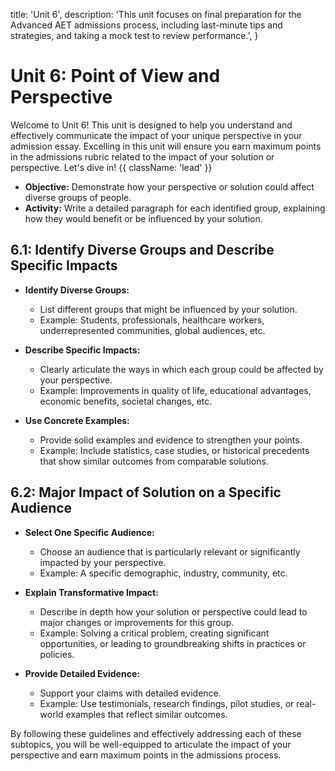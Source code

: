   title: 'Unit 6',
  description:
    'This unit focuses on final preparation for the Advanced AET admissions process, including last-minute tips and strategies, and taking a mock test to review performance.',
}

# Unit 6: Point of View and Perspective

Welcome to Unit 6! This unit is designed to help you understand and effectively communicate the impact of your unique perspective in your admission essay. Excelling in this unit will ensure you earn maximum points in the admissions rubric related to the impact of your solution or perspective. Let's dive in! {{ className: 'lead' }}

- **Objective:** Demonstrate how your perspective or solution could affect diverse groups of people.
- **Activity:** Write a detailed paragraph for each identified group, explaining how they would benefit or be influenced by your solution.


## 6.1: Identify Diverse Groups and Describe Specific Impacts

- **Identify Diverse Groups:**
  - List different groups that might be influenced by your solution.
  - Example: Students, professionals, healthcare workers, underrepresented communities, global audiences, etc.

- **Describe Specific Impacts:**
  - Clearly articulate the ways in which each group could be affected by your perspective.
  - Example: Improvements in quality of life, educational advantages, economic benefits, societal changes, etc.

- **Use Concrete Examples:**
  - Provide solid examples and evidence to strengthen your points.
  - Example: Include statistics, case studies, or historical precedents that show similar outcomes from comparable solutions.

## 6.2: Major Impact of Solution on a Specific Audience

- **Select One Specific Audience:**
  - Choose an audience that is particularly relevant or significantly impacted by your perspective.
  - Example: A specific demographic, industry, community, etc.

- **Explain Transformative Impact:**
  - Describe in depth how your solution or perspective could lead to major changes or improvements for this group.
  - Example: Solving a critical problem, creating significant opportunities, or leading to groundbreaking shifts in practices or policies.

- **Provide Detailed Evidence:**
  - Support your claims with detailed evidence.
  - Example: Use testimonials, research findings, pilot studies, or real-world examples that reflect similar outcomes.

By following these guidelines and effectively addressing each of these subtopics, you will be well-equipped to articulate the impact of your perspective and earn maximum points in the admissions process.